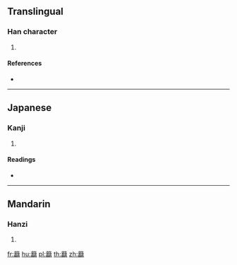 {{character info/new}}
==Translingual==

===Han character===
{{Han char|rn=140|rad=艸|as=17|sn=23|four=44727|canj=TTVB}}

# {{defn|Han|sort=艸17}}

====References====
* {{Han ref|kx=1069.150|dkj=32485|dj=1535.390|hdz=53330.100|uh=861B|ud=34331|bh=F4BC|bd=62652}}

----

==Japanese==

===Kanji===
{{ja-kanji|grade=|rs=艸17}}

# {{defn|lang=ja|sort=艸17}}

====Readings====
* {{ja-readings|on=[[いく]] (iku), [[ゆ]] (yu)|kun=[[しげる]] (shigeru)|nanori=}}

----

==Mandarin==

===Hanzi===
{{cmn-hanzi|pin=[[yú]] ([[yu2]])|wg=yü<sup>2</sup>}}

# {{defn|lang=cmn|sort=艸17}}

[[fr:蘛]]
[[hu:蘛]]
[[pl:蘛]]
[[th:蘛]]
[[zh:蘛]]